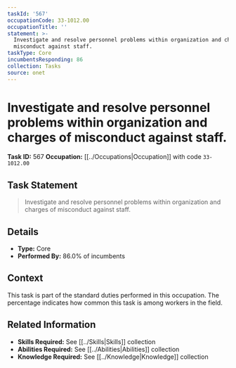 ```yaml
---
taskId: '567'
occupationCode: 33-1012.00
occupationTitle: ''
statement: >-
  Investigate and resolve personnel problems within organization and charges of
  misconduct against staff.
taskType: Core
incumbentsResponding: 86
collection: Tasks
source: onet
---
```

# Investigate and resolve personnel problems within organization and charges of misconduct against staff.

**Task ID:** 567
**Occupation:** [[../Occupations|Occupation]] with code `33-1012.00`

## Task Statement

> Investigate and resolve personnel problems within organization and charges of misconduct against staff.

## Details

- **Type:** Core
- **Performed By:** 86.0% of incumbents

## Context

This task is part of the standard duties performed in this occupation. The percentage indicates how common this task is among workers in the field.

## Related Information

- **Skills Required:** See [[../Skills|Skills]] collection
- **Abilities Required:** See [[../Abilities|Abilities]] collection
- **Knowledge Required:** See [[../Knowledge|Knowledge]] collection
